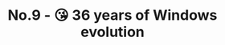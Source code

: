 ---
title: 'No.9 - 😘 36 years of Windows evolution'
publishedAt: '2021-06-27'
link: https://mailchi.mp/b1fbe2cf5017/junryos-newsletter-no9-36-years-of-windows-evolution
---